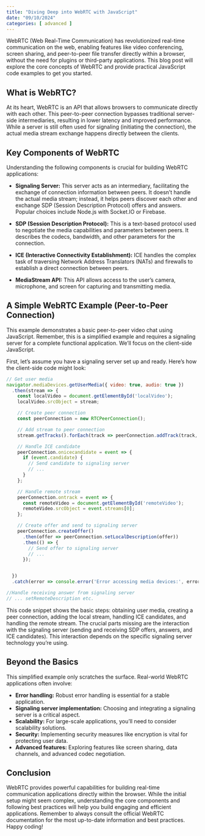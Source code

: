 ```yaml
---
title: "Diving Deep into WebRTC with JavaScript"
date: "09/10/2024"
categories: [ advanced ]
---
```


WebRTC (Web Real-Time Communication) has revolutionized real-time communication on the web, enabling features like video conferencing, screen sharing, and peer-to-peer file transfer directly within a browser, without the need for plugins or third-party applications.  This blog post will explore the core concepts of WebRTC and provide practical JavaScript code examples to get you started.

## What is WebRTC?

At its heart, WebRTC is an API that allows browsers to communicate directly with each other.  This peer-to-peer connection bypasses traditional server-side intermediaries, resulting in lower latency and improved performance. While a server is still often used for signaling (initiating the connection), the actual media stream exchange happens directly between the clients.

## Key Components of WebRTC

Understanding the following components is crucial for building WebRTC applications:

* **Signaling Server:** This server acts as an intermediary, facilitating the exchange of connection information between peers.  It doesn't handle the actual media stream; instead, it helps peers discover each other and exchange SDP (Session Description Protocol) offers and answers.  Popular choices include Node.js with Socket.IO or Firebase.

* **SDP (Session Description Protocol):**  This is a text-based protocol used to negotiate the media capabilities and parameters between peers. It describes the codecs, bandwidth, and other parameters for the connection.

* **ICE (Interactive Connectivity Establishment):**  ICE handles the complex task of traversing Network Address Translators (NATs) and firewalls to establish a direct connection between peers.

* **MediaStream API:**  This API allows access to the user's camera, microphone, and screen for capturing and transmitting media.

## A Simple WebRTC Example (Peer-to-Peer Connection)

This example demonstrates a basic peer-to-peer video chat using JavaScript.  Remember, this is a simplified example and requires a signaling server for a complete functional application.  We'll focus on the client-side JavaScript.

First, let's assume you have a signaling server set up and ready.  Here's how the client-side code might look:

```javascript
// Get user media
navigator.mediaDevices.getUserMedia({ video: true, audio: true })
  .then(stream => {
    const localVideo = document.getElementById('localVideo');
    localVideo.srcObject = stream;

    // Create peer connection
    const peerConnection = new RTCPeerConnection();

    // Add stream to peer connection
    stream.getTracks().forEach(track => peerConnection.addTrack(track, stream));

    // Handle ICE candidate
    peerConnection.onicecandidate = event => {
      if (event.candidate) {
        // Send candidate to signaling server
        // ...
      }
    };

    // Handle remote stream
    peerConnection.ontrack = event => {
      const remoteVideo = document.getElementById('remoteVideo');
      remoteVideo.srcObject = event.streams[0];
    };

    // Create offer and send to signaling server
    peerConnection.createOffer()
      .then(offer => peerConnection.setLocalDescription(offer))
      .then(() => {
        // Send offer to signaling server
        // ...
      });


  })
  .catch(error => console.error('Error accessing media devices:', error));

//Handle receiving answer from signaling server
// ... setRemoteDescription etc.
```

This code snippet shows the basic steps: obtaining user media, creating a peer connection, adding the local stream, handling ICE candidates, and handling the remote stream.  The crucial parts missing are the interaction with the signaling server (sending and receiving SDP offers, answers, and ICE candidates).  This interaction depends on the specific signaling server technology you're using.


##  Beyond the Basics

This simplified example only scratches the surface.  Real-world WebRTC applications often involve:

* **Error handling:** Robust error handling is essential for a stable application.
* **Signaling server implementation:** Choosing and integrating a signaling server is a critical aspect.
* **Scalability:**  For large-scale applications, you'll need to consider scalability solutions.
* **Security:**  Implementing security measures like encryption is vital for protecting user data.
* **Advanced features:** Exploring features like screen sharing, data channels, and advanced codec negotiation.

## Conclusion

WebRTC provides powerful capabilities for building real-time communication applications directly within the browser.  While the initial setup might seem complex, understanding the core components and following best practices will help you build engaging and efficient applications.  Remember to always consult the official WebRTC documentation for the most up-to-date information and best practices.  Happy coding!

